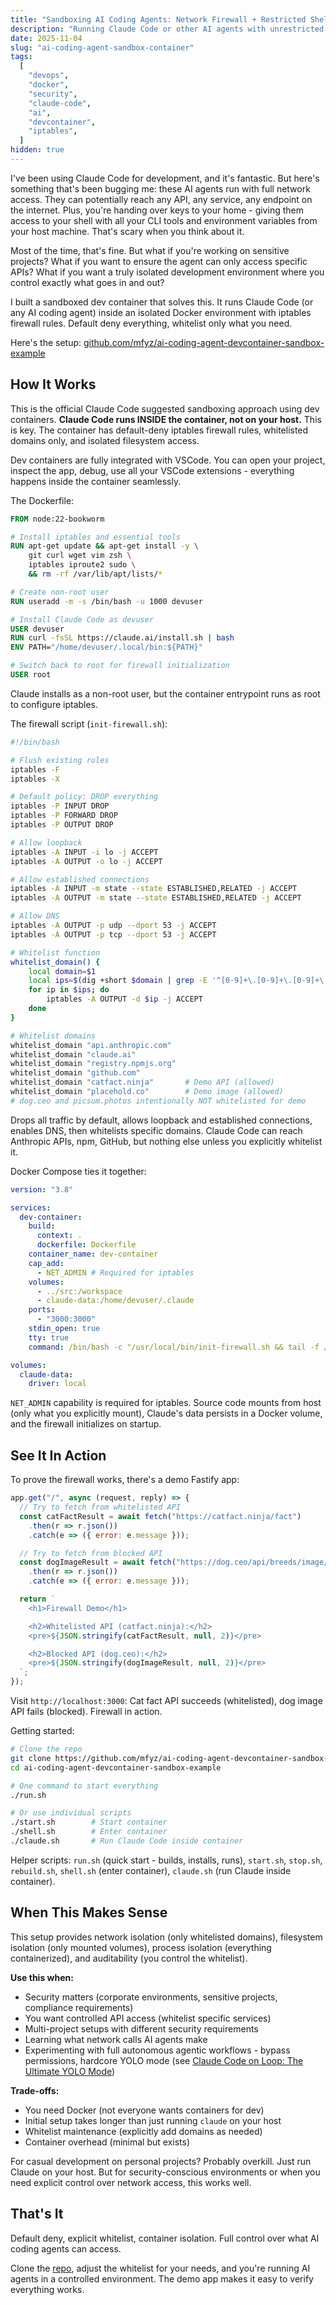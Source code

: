 ```yaml
---
title: "Sandboxing AI Coding Agents: Network Firewall + Restricted Shell Environment"
description: "Running Claude Code or other AI agents with unrestricted network access? Here's how I built a secure, isolated dev container with iptables firewall to control exactly what they can reach."
date: 2025-11-04
slug: "ai-coding-agent-sandbox-container"
tags:
  [
    "devops",
    "docker",
    "security",
    "claude-code",
    "ai",
    "devcontainer",
    "iptables",
  ]
hidden: true
---
```


I've been using Claude Code for development, and it's fantastic. But here's something that's been bugging me: these AI agents run with full network access. They can potentially reach any API, any service, any endpoint on the internet. Plus, you're handing over keys to your home - giving them access to your shell with all your CLI tools and environment variables from your host machine. That's scary when you think about it.

Most of the time, that's fine. But what if you're working on sensitive projects? What if you want to ensure the agent can only access specific APIs? What if you want a truly isolated development environment where you control exactly what goes in and out?

I built a sandboxed dev container that solves this. It runs Claude Code (or any AI coding agent) inside an isolated Docker environment with iptables firewall rules. Default deny everything, whitelist only what you need.

Here's the setup: [github.com/mfyz/ai-coding-agent-devcontainer-sandbox-example](https://github.com/mfyz/ai-coding-agent-devcontainer-sandbox-example)

## How It Works

This is the official Claude Code suggested sandboxing approach using dev containers. **Claude Code runs INSIDE the container, not on your host.** This is key. The container has default-deny iptables firewall rules, whitelisted domains only, and isolated filesystem access.

Dev containers are fully integrated with VSCode. You can open your project, inspect the app, debug, use all your VSCode extensions - everything happens inside the container seamlessly.

The Dockerfile:

```dockerfile
FROM node:22-bookworm

# Install iptables and essential tools
RUN apt-get update && apt-get install -y \
    git curl wget vim zsh \
    iptables iproute2 sudo \
    && rm -rf /var/lib/apt/lists/*

# Create non-root user
RUN useradd -m -s /bin/bash -u 1000 devuser

# Install Claude Code as devuser
USER devuser
RUN curl -fsSL https://claude.ai/install.sh | bash
ENV PATH="/home/devuser/.local/bin:${PATH}"

# Switch back to root for firewall initialization
USER root
```

Claude installs as a non-root user, but the container entrypoint runs as root to configure iptables.

The firewall script (`init-firewall.sh`):

```bash
#!/bin/bash

# Flush existing rules
iptables -F
iptables -X

# Default policy: DROP everything
iptables -P INPUT DROP
iptables -P FORWARD DROP
iptables -P OUTPUT DROP

# Allow loopback
iptables -A INPUT -i lo -j ACCEPT
iptables -A OUTPUT -o lo -j ACCEPT

# Allow established connections
iptables -A INPUT -m state --state ESTABLISHED,RELATED -j ACCEPT
iptables -A OUTPUT -m state --state ESTABLISHED,RELATED -j ACCEPT

# Allow DNS
iptables -A OUTPUT -p udp --dport 53 -j ACCEPT
iptables -A OUTPUT -p tcp --dport 53 -j ACCEPT

# Whitelist function
whitelist_domain() {
    local domain=$1
    local ips=$(dig +short $domain | grep -E '^[0-9]+\.[0-9]+\.[0-9]+\.[0-9]+$')
    for ip in $ips; do
        iptables -A OUTPUT -d $ip -j ACCEPT
    done
}

# Whitelist domains
whitelist_domain "api.anthropic.com"
whitelist_domain "claude.ai"
whitelist_domain "registry.npmjs.org"
whitelist_domain "github.com"
whitelist_domain "catfact.ninja"       # Demo API (allowed)
whitelist_domain "placehold.co"        # Demo image (allowed)
# dog.ceo and picsum.photos intentionally NOT whitelisted for demo
```

Drops all traffic by default, allows loopback and established connections, enables DNS, then whitelists specific domains. Claude Code can reach Anthropic APIs, npm, GitHub, but nothing else unless you explicitly whitelist it.

Docker Compose ties it together:

```yaml
version: "3.8"

services:
  dev-container:
    build:
      context: .
      dockerfile: Dockerfile
    container_name: dev-container
    cap_add:
      - NET_ADMIN # Required for iptables
    volumes:
      - ../src:/workspace
      - claude-data:/home/devuser/.claude
    ports:
      - "3000:3000"
    stdin_open: true
    tty: true
    command: /bin/bash -c "/usr/local/bin/init-firewall.sh && tail -f /dev/null"

volumes:
  claude-data:
    driver: local
```

`NET_ADMIN` capability is required for iptables. Source code mounts from host (only what you explicitly mount), Claude's data persists in a Docker volume, and the firewall initializes on startup.

## See It In Action

To prove the firewall works, there's a demo Fastify app:

```javascript
app.get("/", async (request, reply) => {
  // Try to fetch from whitelisted API
  const catFactResult = await fetch("https://catfact.ninja/fact")
    .then(r => r.json())
    .catch(e => ({ error: e.message }));

  // Try to fetch from blocked API
  const dogImageResult = await fetch("https://dog.ceo/api/breeds/image/random")
    .then(r => r.json())
    .catch(e => ({ error: e.message }));

  return `
    <h1>Firewall Demo</h1>

    <h2>Whitelisted API (catfact.ninja):</h2>
    <pre>${JSON.stringify(catFactResult, null, 2)}</pre>

    <h2>Blocked API (dog.ceo):</h2>
    <pre>${JSON.stringify(dogImageResult, null, 2)}</pre>
  `;
});
```

Visit `http://localhost:3000`: Cat fact API succeeds (whitelisted), dog image API fails (blocked). Firewall in action.

Getting started:

```bash
# Clone the repo
git clone https://github.com/mfyz/ai-coding-agent-devcontainer-sandbox-example
cd ai-coding-agent-devcontainer-sandbox-example

# One command to start everything
./run.sh

# Or use individual scripts
./start.sh        # Start container
./shell.sh        # Enter container
./claude.sh       # Run Claude Code inside container
```

Helper scripts: `run.sh` (quick start - builds, installs, runs), `start.sh`, `stop.sh`, `rebuild.sh`, `shell.sh` (enter container), `claude.sh` (run Claude inside container).

## When This Makes Sense

This setup provides network isolation (only whitelisted domains), filesystem isolation (only mounted volumes), process isolation (everything containerized), and auditability (you control the whitelist).

**Use this when:**

- Security matters (corporate environments, sensitive projects, compliance requirements)
- You want controlled API access (whitelist specific services)
- Multi-project setups with different security requirements
- Learning what network calls AI agents make
- Experimenting with full autonomous agentic workflows - bypass permissions, hardcore YOLO mode (see [Claude Code on Loop: The Ultimate YOLO Mode](/claude-code-on-loop-autonomous-ai-coding/))

**Trade-offs:**

- You need Docker (not everyone wants containers for dev)
- Initial setup takes longer than just running `claude` on your host
- Whitelist maintenance (explicitly add domains as needed)
- Container overhead (minimal but exists)

For casual development on personal projects? Probably overkill. Just run Claude on your host. But for security-conscious environments or when you need explicit control over network access, this works well.

## That's It

Default deny, explicit whitelist, container isolation. Full control over what AI coding agents can access.

Clone the [repo](https://github.com/mfyz/ai-coding-agent-devcontainer-sandbox-example), adjust the whitelist for your needs, and you're running AI agents in a controlled environment. The demo app makes it easy to verify everything works.
